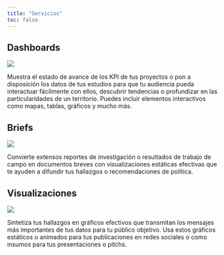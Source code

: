 ```yaml
---
title: "Servicios"
toc: false
---
```



:::::::::::: {#services .services}

::::::::: {.card-container}

:::::: {.service-card}

::: {.card-header}
## Dashboards
![](images/table-columns-solid.svg){class=service-image}
:::

::: {.card-body}
Muestra el estado de avance de los KPI de tus proyectos o pon a disposición los datos de tus estudios para que tu audiencia pueda interactuar fácilmente con ellos, descubrir tendencias o profundizar en las particularidades de un territorio. Puedes incluir elementos interactivos como mapas, tablas, gráficos y mucho más. 
:::

::::::

:::::: {.service-card}

::: {.card-header}
## Briefs
![](images/file-lines-regular.svg){class=service-image}
:::

::: {.card-body}
Convierte extensos reportes de investigación o resultados de trabajo de campo en documentos breves con visualizaciones estáticas efectivas que te ayuden a difundir tus hallazgos o recomendaciones de política.
:::

::::::

:::::: {.service-card}

::: {.card-header}
## Visualizaciones
![](images/chart-column-solid.svg){class=service-image}
:::

::: {.card-body}

Sintetiza tus hallazgos en gráficos efectivos que transmitan los mensajes más importantes de tus datos para tu público objetivo. Usa estos gráficos estáticos o animados para tus publicaciones en redes sociales o como insumos para tus presentaciones o pitchs.
:::

::::::

:::::::::

::::::::::::